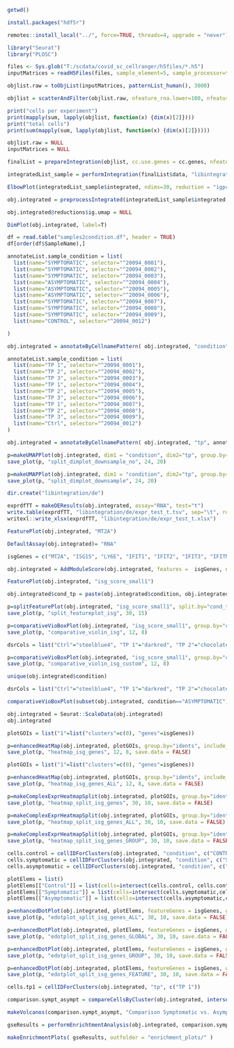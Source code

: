 
```{r}
getwd()
```

```{r}
install.packages("hdf5r")
```


```{r}
remotes::install_local("../", force=TRUE, threads=4, upgrade = "never"); devtools::reload("../");
```


```{r}


library("Seurat")
library("PLOSC")

```


```{r}

files <- Sys.glob("T:/scdata/covid_sc_cellranger/h5files/*.h5")
inputMatrices = readH5Files(files, sample_element=5, sample_processor=function(x){return(substr(x, 1, 10))})

```

```{r}

objlist.raw = toObjList(inputMatrices, patternList_human(), 3000)

```


```{r}

objlist = scatterAndFilter(objlist.raw, nfeature_rna.lower=100, nfeature_rna.upper=6000, ncount_rna.lower=500, percent_mt.upper=7)

```

```{r}

print("cells per experiment")
print(mapply(sum, lapply(objlist, function(x) {dim(x)[2]})))
print("total cells")
print(sum(mapply(sum, lapply(objlist, function(x) {dim(x)[2]}))))


```

```{r}

objlist.raw = NULL
inputMatrices = NULL

```

```{r}

finalList = prepareIntegration(objlist, cc.use.genes = cc.genes, nfeatures.variable = 3000, nfeatures.scale=3000, run.parallel=FALSE)

```

```{r}

integratedList_sample = performIntegration(finalList$data, "libintegration", features.integration = finalList$features, gex.method.normalization="LogNormalize", gex.method.integration="rpca", add.do=FALSE, run.parallel=FALSE)

```

```{r}

ElbowPlot(integratedList_sample$integrated, ndims=30, reduction = "igpca")

```

```{r}

obj.integrated = preprocessIntegrated(integratedList_sample$integrated, "integrated_gex", "libintegration",  resolution=0.5, num.pcs=10, dim.reduction="igpca", with.hto=FALSE)


```


```{r}
obj.integrated@reductions$ig.umap = NULL
```


```{r}
DimPlot(obj.integrated, label=T)
```

```{r}

df = read.table("samples2condition.df", header = TRUE)
df[order(df$SampleName),]

```

```{r}

annotateList.sample_condition = list(
  list(name="SYMPTOMATIC", selector="^20094_0001"),
  list(name="SYMPTOMATIC", selector="^20094_0002"),
  list(name="SYMPTOMATIC", selector="^20094_0003"),
  list(name="ASYMPTOMATIC", selector="^20094_0004"),
  list(name="ASYMPTOMATIC", selector="^20094_0005"),
  list(name="ASYMPTOMATIC", selector="^20094_0006"),
  list(name="SYMPTOMATIC", selector="^20094_0007"),
  list(name="SYMPTOMATIC", selector="^20094_0008"),
  list(name="SYMPTOMATIC", selector="^20094_0009"),
  list(name="CONTROL", selector="^20094_0012")

)

obj.integrated = annotateByCellnamePattern( obj.integrated, "condition", annotateList.sample_condition, order=c("CONTROL", "ASYMPTOMATIC", "SYMPTOMATIC"))

annotateList.sample_condition = list(
  list(name="TP 1", selector="^20094_0001"),
  list(name="TP 2", selector="^20094_0002"),
  list(name="TP 3", selector="^20094_0003"),
  list(name="TP 1", selector="^20094_0004"),
  list(name="TP 2", selector="^20094_0005"),
  list(name="TP 3", selector="^20094_0006"),
  list(name="TP 1", selector="^20094_0007"),
  list(name="TP 2", selector="^20094_0008"),
  list(name="TP 3", selector="^20094_0009"),
  list(name="Ctrl", selector="^20094_0012")
)

obj.integrated = annotateByCellnamePattern( obj.integrated, "tp", annotateList.sample_condition, order=c("Ctrl", "TP 1", "TP 2", "TP 3"))


```
```{r, fig.width=24, fig.height=20}
p=makeUMAPPlot(obj.integrated, dim1 = "condition", dim2="tp", group.by="idents", downsample = FALSE)
save_plot(p, "split_dimplot_downsample_no", 24, 20)

```


```{r, fig.width=24, fig.height=20}
p=makeUMAPPlot(obj.integrated, dim1 = "condition", dim2="tp", group.by="idents", downsample = TRUE)
save_plot(p, "split_dimplot_downsample", 24, 20)


```


```{r}

dir.create("libintegration/de")

exprdfTT = makeDEResults(obj.integrated, assay="RNA", test="t")
write.table(exprdfTT, "libintegration/de/expr_test_t.tsv", sep="\t", row.names=F, quote = F)
writexl::write_xlsx(exprdfTT, "libintegration/de/expr_test_t.xlsx")


```

```{r}
FeaturePlot(obj.integrated, "MT2A")
```


```{r}
DefaultAssay(obj.integrated)= "RNA"

isgGenes = c("MT2A", "ISG15", "LY6E", "IFIT1", "IFIT2", "IFIT3", "IFITM1", "IFITM3", "IFI44L", "IFI6", "MX1", "IFI27",  "IFI44L", "RSAD2", "SIGLEC1", "IFIT1", "ISG15")

obj.integrated = AddModuleScore(obj.integrated, features =  isgGenes, name = "isg_score_small")

```

```{r}
FeaturePlot(obj.integrated, "isg_score_small1")

```



```{r}
obj.integrated$cond_tp = paste(obj.integrated$condition, obj.integrated$tp, sep=" ")
```



```{r, fig.width=30, fig.height=15}
p=splitFeaturePlot(obj.integrated, "isg_score_small1", split.by="cond_tp", title="FeaturePlot", ncol=4)
save_plot(p, "split_featureplot_isg", 30, 15)

```



```{r fig.width=12, fig.height=8}

p=comparativeVioBoxPlot(obj.integrated, "isg_score_small1", group.by="condition", split.by="tp", yStepIncrease = 1, verbose=FALSE)
save_plot(p, "comparative_violin_isg", 12, 8)

```

```{r fig.width=12, fig.height=8}

dsrCols = list("Ctrl"="steelblue4", "TP 1"="darkred", "TP 2"="chocolate2", "TP 3"="darkseagreen3")

p=comparativeVioBoxPlot(obj.integrated, "isg_score_small1", group.by="condition", split.by="tp", yStepIncrease = 1, verbose=FALSE, dsrCols = dsrCols, boxplot_grey = "ivory4")
save_plot(p, "comparative_violin_isg_custom", 12, 8)

```

```{r}
unique(obj.integrated$condition)
```


```{r}

dsrCols = list("Ctrl"="steelblue4", "TP 1"="darkred", "TP 2"="chocolate2", "TP 3"="darkseagreen3")

comparativeVioBoxPlot(subset(obj.integrated, condition=="ASYMPTOMATIC"), "isg_score_small1", group.by="condition", split.by="tp", yStepIncrease = 1, verbose=FALSE, dsrCols = dsrCols, boxplot_grey = "ivory4")

```


```{r}
obj.integrated = Seurat::ScaleData(obj.integrated)
obj.integrated

```


```{r}

plotGOIs = list("1"=list("clusters"=c(0), "genes"=isgGenes))

p=enhancedHeatMap(obj.integrated, plotGOIs, group.by="idents", include_all_clusters = TRUE, title="Heatmap of ISG Genes", scale.by="GLOBAL")
save_plot(p, "heatmap_isg_genes", 12, 8, save.data = FALSE)
```



```{r}

plotGOIs = list("1"=list("clusters"=c(0), "genes"=isgGenes))

p=enhancedHeatMap(obj.integrated, plotGOIs, group.by="idents", include_all_clusters = TRUE, title="Heatmap of ISG Genes", scale.by="ALL")
save_plot(p, "heatmap_isg_genes_ALL", 12, 8, save.data = FALSE)


```

```{r fig.width=30, fig.height=10}

p=makeComplexExprHeatmapSplit(obj.integrated, plotGOIs, group.by="idents", split.by="condition", include_all_clusters = TRUE, title="Heatmap of ISG Genes", scale.by="GLOBAL")
save_plot(p, "heatmap_split_isg_genes", 30, 10, save.data = FALSE)


```


```{r fig.width=30, fig.height=10}

p=makeComplexExprHeatmapSplit(obj.integrated, plotGOIs, group.by="idents", split.by="condition", include_all_clusters = TRUE, title="Heatmap of ISG Genes", scale.by="ALL")
save_plot(p, "heatmap_split_isg_genes_ALL", 30, 10, save.data = FALSE)


```


```{r fig.width=30, fig.height=10}


p=makeComplexExprHeatmapSplit(obj.integrated, plotGOIs, group.by="idents", split.by="condition", include_all_clusters = TRUE, title="Heatmap of ISG Genes", scale.by="GROUP")
save_plot(p, "heatmap_split_isg_genes_GROUP", 30, 10, save.data = FALSE)


```


```{r, fig.height=12, fig.width=16}

cells.control = cellIDForClusters(obj.integrated, "condition", c("CONTROL"))
cells.symptomatic = cellIDForClusters(obj.integrated, "condition", c("SYMPTOMATIC"))
cells.asymptomatic = cellIDForClusters(obj.integrated, "condition", c("ASYMPTOMATIC"))

plotElems = list()
plotElems[["Control"]] = list(cells=intersect(cells.control, cells.control), label="Control")
plotElems[["Symptomatic"]] = list(cells=intersect(cells.symptomatic,cells.symptomatic), label="Symptomatic")
plotElems[["Asymptomatic"]] = list(cells=intersect(cells.asymptomatic,cells.asymptomatic), label="Asymptomatic")

p=enhancedDotPlot(obj.integrated, plotElems, featureGenes = isgGenes, group.by="idents", title="DotPlot of ISG Genes", scale.by="ALL", rotate.x = T)
save_plot(p, "edotplot_split_isg_genes_ALL", 30, 10, save.data = FALSE)


```

```{r, fig.height=12, fig.width=16}

p=enhancedDotPlot(obj.integrated, plotElems, featureGenes = isgGenes, group.by="idents", title="DotPlot of ISG Genes", scale.by="GLOBAL", rotate.x = T)
save_plot(p, "edotplot_split_isg_genes_GLOBAL", 30, 10, save.data = FALSE)


```


```{r, fig.height=12, fig.width=16}

p=enhancedDotPlot(obj.integrated, plotElems, featureGenes = isgGenes, group.by="idents", title="DotPlot of ISG Genes", scale.by="GROUP",rotate.x = T)
save_plot(p, "edotplot_split_isg_genes_GROUP", 30, 10, save.data = FALSE)


```

```{r, fig.height=12, fig.width=16}

p=enhancedDotPlot(obj.integrated, plotElems, featureGenes = isgGenes, group.by="idents", title="DotPlot of ISG Genes", scale.by="FEATURE", rotate.x=TRUE)
save_plot(p, "edotplot_split_isg_genes_FEATURE", 30, 10, save.data = FALSE)


```



```{r}

cells.tp1 = cellIDForClusters(obj.integrated, "tp", c("TP 1"))

comparison.sympt_asympt = compareCellsByCluster(obj.integrated, intersect(cells.symptomatic, cells.tp1), intersect(cells.asymptomatic, cells.tp1), "symptomatic", "asymptomatic", outfolder="./de", group.by="idents", heatmap.plot=TRUE)

```



```{r}

makeVolcanos(comparison.sympt_asympt, "Comparison Symptomatic vs. Asymptoamtic", "./de_volcanos/sympt_asympt_tp1", FCcutoff=0.25)

```



```{r}

gseResults = performEnrichtmentAnalysis(obj.integrated, comparison.sympt_asympt, "human", "./gse_results.rds")


```

```{r}

makeEnrichmentPlots( gseResults, outfolder = "enrichment_plots/" )


```








